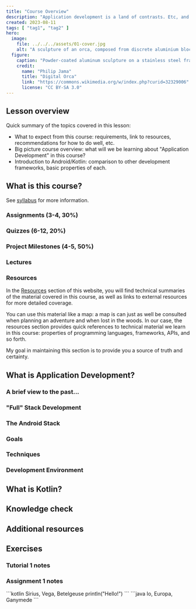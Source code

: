 ```yaml
---
title: "Course Overview"
description: "Application development is a land of contrasts. Etc, and so forth, but mostly and so on."
created: 2023-08-11
tags: [ "tag1", "tag2" ]
hero:
  image:
    file: ../../../assets/01-cover.jpg
    alt: "A sculpture of an orca, composed from discrete aluminium blocks mounted on a steel frame, that appears to be leaping from the ocean toward the mountainside."
  figure:
    caption: "Powder-coated aluminum sculpture on a stainless steel frame."
    credit:
      name: "Philip Jama"
      title: "Digital Orca"
      link: "https://commons.wikimedia.org/w/index.php?curid=32329006"
      license: "CC BY-SA 3.0"
---
```


## Lesson overview

Quick summary of the topics covered in this lesson:

- What to expect from this course: requirements, link to resources, recommendations for how to do well, etc.
- Big picture course overview: what will we be learning about "Application Development" in this course?
- Introduction to Android/Kotlin: comparison to other development frameworks, basic properties of each.

## What is this course?

See [syllabus](/about/syllabus) for more information.

### Assignments (3-4, 30%)

### Quizzes (6-12, 20%)

### Project Milestones (4-5, 50%)

### Lectures 

### Resources

In the [Resources](./resources) section of this website, you will find technical summaries of the material covered in this course, as well as links to external resources for more detailed coverage.

You can use this material like a map: a map is can just as well be consulted when planning an adventure and when lost in the woods. In our case, the resources section provides quick references to technical material we learn in this course: properties of programming languages, frameworks, APIs, and so forth.

My goal in maintaining this section is to provide you a source of truth and certainty.

## What is Application Development?

### A brief view to the past...

### "Full" Stack Development

### The Android Stack

### Goals

### Techniques

### Development Environment

## What is Kotlin?

### 

### 

## Knowledge check

## Additional resources

## Exercises 

### Tutorial 1 notes

### Assignment 1 notes



<Tabs>
  <TabItem label="Kotlin">
    ```kotlin
      Sirius, Vega, Betelgeuse
      println("Hello!")
    ```
  </TabItem>
  <TabItem label="Java">
    ```java
      Io, Europa, Ganymede
    ```
  </TabItem>
</Tabs>
